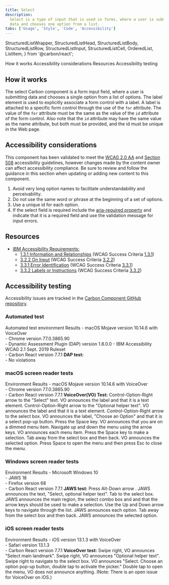 ```yaml
---
title: Select
description:
  Select is a type of input that is used in forms, where a user is submitting
  data and chooses one option from a list.
tabs: ['Usage', 'Style', 'Code', 'Accessibility']
---
```


  StructuredListWrapper,
  StructuredListHead,
  StructuredListBody,
  StructuredListRow,
  StructuredListInput,
  StructuredListCell,
  OrderedList,
  ListItem,
} from '@carbon/react';

<AnchorLinks>
  <AnchorLink>How it works</AnchorLink>
  <AnchorLink>Accessibility considerations</AnchorLink>
  <AnchorLink>Resources</AnchorLink>
  <AnchorLink>Accessibility testing</AnchorLink>
</AnchorLinks>

## How it works

The select Carbon component is a form input field, where a user is submitting
data and chooses a single option from a list of options. The label element is
used to explicitly associate a form control with a label. A label is attached to
a specific form control through the use of the `for` attribute. The value of the
`for` attribute must be the same as the value of the `id` attribute of the form
control. Also note that the `id` attribute may have the same value as the name
attribute, but both must be provided, and the id must be unique in the Web page.

## Accessibility considerations

This component has been validated to meet the
[WCAG 2.0 AA](https://www.w3.org/TR/WCAG20/) and
[Section 508](http://www.section508.gov/) accessibility guidelines, however
changes made by the content owner can affect accessibility compliance. Be sure
to review and follow the guidance in this section when updating or adding new
content to this component.

1. Avoid very long option names to facilitate understandability and
   perceivability.
2. Do not use the same word or phrase at the beginning of a set of options.
3. Use a unique id for each option.
4. If the select field is required include the
   [aria-required property](https://www.w3.org/TR/WCAG20-TECHS/ARIA2.html) and
   indicate that it is a required field and use the validation message for input
   errors.

## Resources

- [IBM Accessibility Requirements:](https://www.ibm.com/able/requirements/requirements/)
  - [1.3.1 Information and Relationships](https://www.ibm.com/able/requirements/requirements/#1_3_1)
    (WCAG Success Criteria
    [1.3.1](https://www.w3.org/WAI/WCAG21/Understanding/info-and-relationships))
  - [3.2.2 On Input](https://www.ibm.com/able/requirements/requirements/#3_2_2)
    (WCAG Success Criteria
    [3.2.2](http://www.w3.org/TR/2008/REC-WCAG20-20081211/#content-structure-separation-programmatic))
  - [3.3.1 Error Identification](https://www.ibm.com/able/requirements/requirements/#3_3_1)
    (WCAG Success Criteria
    [3.3.1](https://www.w3.org/WAI/WCAG21/Understanding/error-identification))
  - [3.3.2 Labels or Instructions](https://www.ibm.com/able/requirements/requirements/#3_3_2)
    (WCAG Success Criteria
    [3.3.2](http://www.w3.org/TR/2008/REC-WCAG20-20081211/#minimize-error-cues))

## Accessibility testing

Accessibility issues are tracked in the
[Carbon Component GitHub repository](https://github.com/carbon-design-system/carbon/issues?q=is%3Aopen+label%3A%22type%3A+a11y+%E2%99%BF%22+label%3A%22component%3A+select%22+).

### Automated test

<Row>
  <Column noGutterSm>
    <StructuredListWrapper>
      <StructuredListHead>
        <StructuredListRow head>
          <StructuredListCell head>
            Automated test environment
          </StructuredListCell>
          <StructuredListCell head>Results</StructuredListCell>
        </StructuredListRow>
      </StructuredListHead>
      <StructuredListBody>
        <StructuredListRow>
          <StructuredListCell>
            - macOS Mojave version 10.14.6 with VoiceOver
            <br />
            - Chrome version 77.0.3865.90
            <br />
            - Dynamic Assessment Plugin (DAP) version 1.8.0.0 - IBM
            Accessibility WCAG 2.1 Sept. 2019 Ruleset
            <br />- Carbon React version 7.7.1
          </StructuredListCell>
          <StructuredListCell>
            <strong>DAP test:</strong>
            <br />- No violations
          </StructuredListCell>
        </StructuredListRow>
      </StructuredListBody>
    </StructuredListWrapper>
  </Column>
</Row>

### macOS screen reader tests

<Row>
  <Column noGutterSm>
    <StructuredListWrapper>
      <StructuredListHead>
        <StructuredListRow head>
          <StructuredListCell head>Environment </StructuredListCell>
          <StructuredListCell head>Results</StructuredListCell>
        </StructuredListRow>
      </StructuredListHead>
      <StructuredListBody>
        <StructuredListRow>
          <StructuredListCell>
            - macOS Mojave version 10.14.6 with VoiceOver
            <br />
            - Chrome version 77.0.3865.90
            <br />- Carbon React version 7.7.1
          </StructuredListCell>
          <StructuredListCell>
            <strong>VoiceOver(VO) Test:</strong>
            <OrderedList>
              <ListItem>
                Control-Option-Right arrow to the "Select" text. VO announces
                the label and that it is a text element.
              </ListItem>
              <ListItem>
                Control-Option-Right arrow to the "Optional helper text". VO
                announces the label and that it is a text element.
              </ListItem>
              <ListItem>
                Control-Option-Right arrow to the select box. VO announces the
                label, "Choose an Option" and that it is a select pop-up button.
              </ListItem>
              <ListItem>
                Press the Space key. VO announces that you are on a dimmed menu
                item.
              </ListItem>
              <ListItem>
                Navigate up and down the menu using the arrow keys. VO announces
                each menu item.
              </ListItem>
              <ListItem>Press the Space key to make a selection.</ListItem>
              <ListItem>
                Tab away from the select box and then back. VO announces the
                selected option.
              </ListItem>
              <ListItem>
                Press Space to open the menu and then press Esc to close the
                menu.
              </ListItem>
            </OrderedList>
          </StructuredListCell>
        </StructuredListRow>
      </StructuredListBody>
    </StructuredListWrapper>
  </Column>
</Row>

### Windows screen reader tests

<Row>
  <Column noGutterSm>
    <StructuredListWrapper>
      <StructuredListHead>
        <StructuredListRow head>
          <StructuredListCell head>Environment</StructuredListCell>
          <StructuredListCell head>Results</StructuredListCell>
        </StructuredListRow>
      </StructuredListHead>
      <StructuredListBody>
        <StructuredListRow>
          <StructuredListCell>
            - Microsoft Windows 10
            <br />
            - JAWS 18
            <br />
            - Firefox version 68
            <br />- Carbon React version 7.7.1
          </StructuredListCell>
          <StructuredListCell>
            <strong>JAWS test:</strong>
            <OrderedList>
              <ListItem>
                Press Alt-Down arrow . JAWS announces the text, "Select,
                optional helper text".
              </ListItem>
              <ListItem>
                Tab to the select box. JAWS announces the main region, the
                select combo box and and that the arrow keys should be used to
                make a selection.
              </ListItem>
              <ListItem>
                Use the Up and Down arrow keys to navigate through the list.
                JAWS announces each option.
              </ListItem>
              <ListItem>
                Tab away from the select box and then back. JAWS announces the
                selected option.
              </ListItem>
            </OrderedList>
          </StructuredListCell>
        </StructuredListRow>
      </StructuredListBody>
    </StructuredListWrapper>
  </Column>
</Row>

### iOS screen reader tests

<Row>
  <Column noGutterSm>
    <StructuredListWrapper>
      <StructuredListRow head>
        <StructuredListCell head>Environment </StructuredListCell>
        <StructuredListCell head>Results</StructuredListCell>
      </StructuredListRow>
      <StructuredListBody>
        <StructuredListRow>
          <StructuredListCell>
            - iOS version 13.1.3 with VoiceOver
            <br />
            - Safari version 13.1.3
            <br />- Carbon React version 7.7.1
          </StructuredListCell>
          <StructuredListCell>
            <strong>VoiceOver test:</strong>
            <OrderedList>
              <ListItem>
                Swipe right, VO announces "Select main landmark".
              </ListItem>
              <ListItem>
                Swipe right, VO announces "Optional helper text".
              </ListItem>
              <ListItem>
                Swipe right to navigate to the select box. VO announces "Select.
                Choose an option pop-up button, double tap to activate the
                picker."
              </ListItem>
              <ListItem>
                Double tap to open the menu, VO does not announce anything.
                (Note: There is an open issue for VoiceOver on iOS.)
              </ListItem>
            </OrderedList>
          </StructuredListCell>
        </StructuredListRow>
      </StructuredListBody>
    </StructuredListWrapper>
  </Column>
</Row>
